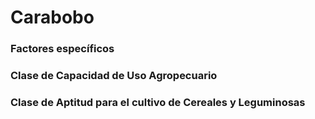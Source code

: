 # Carabobo {-}

### Factores específicos {-}

### Clase de Capacidad de Uso Agropecuario {-}

### Clase de Aptitud para el cultivo de Cereales y Leguminosas {-}
